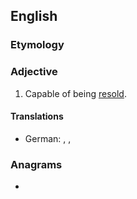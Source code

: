 ==English==

===Etymology===
{{confix|en|re|sale|able}}

===Adjective===
{{en-adj|-}}

# Capable of being [[resell|resold]].

====Translations====
{{trans-top|capable of being resold}}
* German: {{t|de|wiederverkaufbar}}, {{t|de|wiederverkaufsfähig}}, {{t|de|wiederverkäuflich}}
{{trans-mid}}
{{trans-bottom}}

===Anagrams===
* {{anagrams|en|be all ears|laserable}}